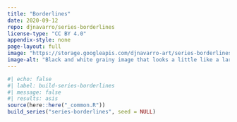 ```yaml
---
title: "Borderlines"
date: 2020-09-12
repo: djnavarro/series-borderlines
license-type: "CC BY 4.0"
appendix-style: none
page-layout: full
image: "https://storage.googleapis.com/djnavarro-art/series-borderlines/800/right-ff_12_1-3-1.png"
image-alt: "Black and white grainy image that looks a little like a large circle with rays extending from it"
---
```

   
::: {.grid}
  
```r
#| echo: false
#| label: build-series-borderlines
#| message: false
#| results: asis
source(here::here("_common.R"))
build_series("series-borderlines", seed = NULL)
```
   
:::
   
